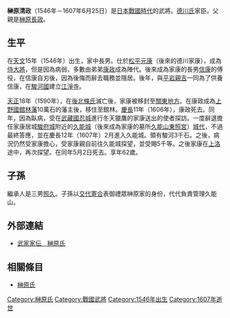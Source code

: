 {{日本武士
|名稱= 榊原 清政
|圖片名稱= 
|圖片大小= 
|圖片說明= 
|時代= [[日本戰國時代|日本戰國時代]]—[[江戶時代|江戶時代]]前期
|出生日期= [[天文_(後奈良天皇)|天文]]15年（1546年）
|出生地點= 
|逝世日期= [[慶長|慶長]]12年5月2日（1607年6月25日）
|逝世地點= 
|假名= 
|羅馬字= 
|幼名= 
|改名= 
|别名= 七郎右衛門、孫十郎（通稱）
|諡号= 
|神号= 
|戒名= 安養院
|洗禮名= 
|墓所= [[靜岡縣|靜岡縣]][[靜岡市|靜岡市]][[駿河區|駿河區]]安居的{{tsl|ja|宝台院|寶台院}}別院
|朝廷官位= 
|幕府職位= 
|主君= [[松平元康|松平元康]]→[[松平信康|信康]]→德川家康
|藩= 
|氏族= [[榊原氏|榊原氏]]
|父母= 父：[[榊原長政|榊原長政]]<BR>母：[[道家氏|道家氏]]？
|養父= 
|養母= 
|兄弟= 弟：[[榊原康政|康政]]
|姐妹= 妹：[[山內玄以|山內玄以]]室、[[大竹六郎左衛門|大竹六郎左衛門]]室、[[小笠原義信|小笠原義信]]室
|正室= [[大原左近右衛門|大原左近右衛門]]的女兒
|側室= 
|嗣子= [[榊原清定|清定]]、[[榊原嘉兵衛|嘉兵衛]]、'''[[榊原照久|照久]]'''
|嗣女= [[石野廣次|石野廣次]]室、[[仁木義忠|仁木義忠]]室、[[小笠原勝信|小笠原勝信]]室
|養子= 
|養女= 
}}
{{japanese|japanese=榊原 清政|kana=さかきばら きよまさ|romaji=Sakakibara Kiyomasa}}
'''榊原清政'''（1546年－1607年6月25日）是[[日本戰國時代|日本戰國時代]]的武將。[[德川氏|德川氏]]家臣。父親是[[榊原長政|榊原長政]]。

== 生平 ==
在[[天文_(後奈良天皇)|天文]]15年（1546年）出生，家中長男。仕於[[松平元康|松平元康]]（後來的德川家康），成為[[侍大將|侍大將]]，但是因為病弱，多數由弟弟[[榊原康政|康政]]成為陣代。後來成為家康的長男[[松平信康|信康]]的傅役，在信康自刃後，因為後悔而辭去職務並隱居。後年，與[[平岩親吉|平岩親吉]]一同為了供養信康，在[[駿河國|駿河國]]建立[[江淨寺|江淨寺]]。

[[天正_(日本)|天正]]18年（1590年），在[[後北條氏|後北條氏]]滅亡後，家康被移封至[[關東地方|關東地方]]。在康政成為[[上野國|上野國]][[館林藩|館林藩]]10萬石的藩主後，移住至館林。[[慶長|慶長]]11年（1606年），康政死去。同年，因為臥病，受在[[武藏國|武藏國]][[忍城|忍城]]進行冬天獵鷹的家康送出的使者探訪。一度辭退擔任家康居城[[駿府城|駿府城]]附近的[[久能城|久能城]]（後來成為家康的墓所[[久能山東照宮|久能山東照宮]]）[[城代|城代]]，不過最終答應，並在慶長12年（1607年）2月進入久能城。領有駿河{{tsl|ja|有度郡}}3千石。之後，病況仍然受家康擔心，受家康親自前往久能城探望，並受賜5千{{tsl|ja|俵}}等。之後家康在[[上洛|上洛]]途中，再次探望。在同年5月2日死去。享年62歲。

== 子孫 ==
繼承人是三男[[榊原照久|照久]]。子孫以[[交代寄合|交代寄合]]表御禮眾榊原家的身份，代代負責管理久能山。

== 外部連結 ==
*[http://www2.harimaya.com/sengoku/html/sakakiba.html 武家家伝＿榊原氏] {{Wayback|url=http://www2.harimaya.com/sengoku/html/sakakiba.html |date=20200214123920 }}

== 相關條目 ==
*[[榊原氏|榊原氏]]

[[Category:榊原氏|Category:榊原氏]]
[[Category:戰國武將|Category:戰國武將]]
[[Category:1546年出生|Category:1546年出生]]
[[Category:1607年逝世|Category:1607年逝世]]